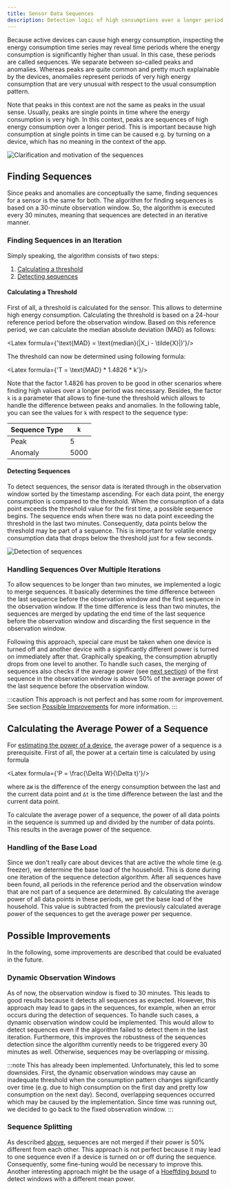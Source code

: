 ```yaml
---
title: Sensor Data Sequences
description: Detection logic of high consumptions over a longer period.
---
```



Because active devices can cause high energy consumption, inspecting the energy consumption time series may reveal time periods where the energy consumption is significantly higher than usual. In this case, these periods are called sequences. We separate between so-called peaks and anomalies. Whereas peaks are quite common and pretty much explainable by the devices, anomalies represent periods of very high energy consumption that are very unusual with respect to the usual consumption pattern.

Note that peaks in this context are not the same as peaks in the usual sense. Usually, peaks are single points in time where the energy consumption is very high. In this context, peaks are sequences of high energy consumption over a longer period. This is important because high consumption at single points in time can be caused e.g. by turning on a device, which has no meaning in the context of the app.

![Clarification and motivation of the sequences](/src/assets/sequences/sequences-clarification.png)

## Finding Sequences

Since peaks and anomalies are conceptually the same, finding sequences for a sensor is the same for both. The algorithm for finding sequences is based on a 30-minute observation window. So, the algorithm is executed every 30 minutes, meaning that sequences are detected in an iterative manner.

### Finding Sequences in an Iteration

Simply speaking, the algorithm consists of two steps:
1. [Calculating a threshold](#calculating-a-threshold)
2. [Detecting sequences](#detecting-sequences)

#### Calculating a Threshold

First of all, a threshold is calculated for the sensor. This allows to determine high energy consumption. Calculating the threshold is based on a 24-hour reference period before the observation window. Based on this reference period, we can calculate the median absolute deviation (MAD) as follows:

<Latex formula={'\\text{MAD} = \\text{median}(|X_i - \\tilde{X}|)'}/>

The threshold can now be determined using following formula:

<Latex formula={'T = \\text{MAD} * 1.4826 * k'}/>

Note that the factor 1.4826 has proven to be good in other scenarios where finding high values over a longer period was necessary. Besides, the factor `k` is a parameter that allows to fine-tune the threshold which allows to handle the difference between peaks and anomalies. In the following table, you can see the values for `k` with respect to the sequence type:

| Sequence Type | `k`    |
|---------------|--------|
| Peak          | 5      |
| Anomaly       | 5000   |

#### Detecting Sequences

To detect sequences, the sensor data is iterated through in the observation window sorted by the timestamp ascending. For each data point, the energy consumption is compared to the threshold. When the consumption of a data point exceeds the threshold value for the first time, a possible sequence begins. The sequence ends when there was no data point exceeding the threshold in the last two minutes. Consequently, data points below the threshold may be part of a sequence. This is important for volatile energy consumption data that drops below the threshold just for a few seconds.

![Detection of sequences](/src/assets/sequences/sequence-detection.svg)

### Handling Sequences Over Multiple Iterations

To allow sequences to be longer than two minutes, we implemented a logic to merge sequences. It basically determines the time difference between the last sequence before the observation window and the first sequence in the observation window. If the time difference is less than two minutes, the sequences are merged by updating the end time of the last sequence before the observation window and discarding the first sequence in the observation window.

Following this approach, special care must be taken when one device is turned off and another device with a significantly different power is turned on immediately after that. Graphically speaking, the consumption abruptly drops from one level to another. To handle such cases, the merging of sequences also checks if the average power (see [next section](#calculate-the-average-power-of-a-sequence)) of the first sequence in the observation window is above 50% of the average power of the last sequence before the observation window.

:::caution
This approach is not perfect and has some room for improvement. See section [Possible Improvements](#possible-improvements) for more information.
:::

## Calculating the Average Power of a Sequence

For [estimating the power of a device](/web/devices), the average power of a sequence is a prerequisite. First of all, the power at a certain time is calculated by using formula

<Latex formula={'P = \\frac{\\Delta W}{\\Delta t}'}/>

where `ΔW` is the difference of the energy consumption between the last and the current data point and `Δt` is the time difference between the last and the current data point.

To calculate the average power of a sequence, the power of all data points in the sequence is summed up and divided by the number of data points. This results in the average power of the sequence.

### Handling of the Base Load

Since we don't really care about devices that are active the whole time (e.g. freezer), we determine the base load of the household. This is done during one iteration of the sequence detection algorithm. After all sequences have been found, all periods in the reference period and the observation window that are not part of a sequence are determined. By calculating the average power of all data points in these periods, we get the base load of the household. This value is subtracted from the previously calculated average power of the sequences to get the average power per sequence.

## Possible Improvements

In the following, some improvements are described that could be evaluated in the future.

### Dynamic Observation Windows

As of now, the observation window is fixed to 30 minutes. This leads to good results because it detects all sequences as expected. However, this approach may lead to gaps in the sequences, for example, when an error occurs during the detection of sequences. To handle such cases, a dynamic observation window could be implemented. This would allow to detect sequences even if the algorithm failed to detect them in the last iteration. Furthermore, this improves the robustness of the sequences detection since the algorithm currently needs to be triggered every 30 minutes as well. Otherwise, sequences may be overlapping or missing.

:::note
This has already been implemented. Unfortunately, this led to some downsides. First, the dynamic observation windows may cause an inadequate threshold when the consumption pattern changes significantly over time (e.g. due to high consumption on the first day and pretty low consumption on the next day). Second, overlapping sequences occurred which may be caused by the implementation. Since time was running out, we decided to go back to the fixed observation window.
:::

### Sequence Splitting

As described [above](#handling-sequences-over-multiple-iterations), sequences are not merged if their power is 50% different from each other. This approach is not perfect because it may lead to one sequence even if a device is turned on or off during the sequence. Consequently, some fine-tuning would be necessary to improve this. Another interesting approach might be the usage of a [Hoeffding bound](https://en.wikipedia.org/wiki/Hoeffding's_inequality) to detect windows with a different mean power.